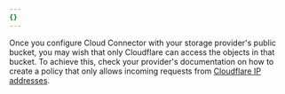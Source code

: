 ```yaml
---
{}
---
```


Once you configure Cloud Connector with your storage provider's public bucket, you may wish that only Cloudflare can access the objects in that bucket. To achieve this, check your provider's documentation on how to create a policy that only allows incoming requests from [Cloudflare IP addresses](https://www.cloudflare.com/ips/).

